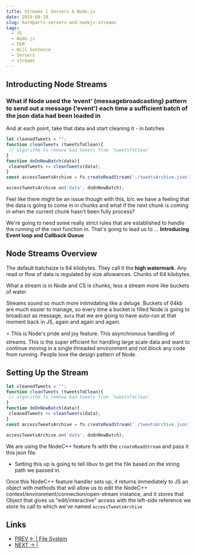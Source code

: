 ```yaml
---
title: Streams | Servers & Node.js
date: 2019-09-10
slug: hardparts-servers-and-nodejs-streams
tags:
  - JS
  - Node.js
  - FEM
  - Will Sentence
  - Servers
  - streams
---
```


## Introducting Node Streams

### What if Node used the ‘event’ (messagebroadcasting) pattern to send out a message (‘event’) each time a sufficient batch of the json data had been loaded in
And at each point, take that data and start cleaning it - in batches
```js
let cleanedTweets = "";
function cleanTweets (tweetsToClean){
 // algorithm to remove bad tweets from `tweetsToClean`
}
function doOnNewBatch(data){
 cleanedTweets += cleanTweets(data);
}
const accessTweetsArchive = fs.createReadStream('./tweetsArchive.json')

accessTweetsArchive.on('data', doOnNewBatch);
```

Feel like there might be an issue though with this, b/c we have a feeling that the data is going to come in in chunks and what if the next chunk is coming in when the current chunk hasn't been fully process?

We're going to need some really strict rules that are established to handle the running of the next function in. That's going to lead us to ... **Introducing Event loop and Callback Queue**

## Node Streams Overview

The default batchsize is 64 kilobytes. They call it the **high watermark**. Any read or flow of data is regulated by size allowances. Chunks of 64 kilobytes.

What a stream is in Node and CS is chunks, less a stream more like buckets of water.

Streams sound so much more intimidating like a deluge. Buckets of 64kb are much easier to manage, so every time a bucket is filled Node is going to broadcast as message, `data` that we are going to have auto-run at that moment back in JS, again and again and again.

⭐ This is Node's pride and joy feature. This asynchronous handling of streams. This is the super efficient for handling large scale data and want to continue moving in a single threaded environment and not block any code from running. People love the design pattern of Node.

## Setting Up the Stream

```js
let cleanedTweets = "";
function cleanTweets (tweetsToClean){
 // algorithm to remove bad tweets from `tweetsToClean`
}
function doOnNewBatch(data){
 cleanedTweets += cleanTweets(data);
}
const accessTweetsArchive = fs.createReadStream('./tweetsArchive.json')

accessTweetsArchive.on('data', doOnNewBatch);
```
We are using the NodeC++ feature fs with the `createReadStream` and pass it this json file.
- Setting this up is going to tell libuv to get the file based on the string path we passed in.

Once this NodeC++ feature handler sets up, it returns immediately to JS an object with methods that will allow us to edit the NodeC++ context/environment/connection/open-stream instance, and it stores that Object that gives us "edit/interactive" access with the left-side reference we store its call to which we've named `accessTweetsArchive`

## Links
- [PREV ← | File System](/hardparts-servers-and-nodejs-file-system)
- [NEXT → |]()
